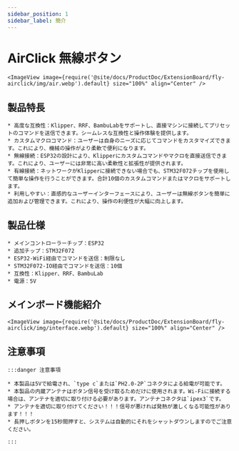 ```yaml
---
sidebar_position: 1
sidebar_label: 簡介
---
```


# AirClick 無線ボタン
    <ImageView image={require('@site/docs/ProductDoc/ExtensionBoard/fly-airclick/img/air.webp').default} size="100%" align="Center" />



## 製品特長

    * 高度な互換性：Klipper、RRF、BambuLabをサポートし、直接マシンに接続してプリセットのコマンドを送信できます。シームレスな互換性と操作体験を提供します。
    * カスタムマクロコマンド：ユーザーは自身のニーズに応じてコマンドをカスタマイズできます。これにより、機械の操作がより柔軟で便利になります。
    * 無線接続：ESP32の設計により、Klipperにカスタムコマンドやマクロを直接送信できます。これにより、ユーザーには非常に高い柔軟性と拡張性が提供されます。
    * 有線接続：ネットワークがKlipperに接続できない場合でも、STM32F072チップを使用して簡単な操作を行うことができます。合計10個のカスタムコマンドまたはマクロをサポートします。
    * 利用しやすい：直感的なユーザーインターフェースにより、ユーザーは無線ボタンを簡単に追加および管理できます。これにより、操作の利便性が大幅に向上します。

## 製品仕様

    * メインコントローラーチップ：ESP32
    * 追加チップ：STM32F072
    * ESP32-WiFi経由でコマンドを送信：制限なし
    * STM32F072-IO経由でコマンドを送信：10個
    * 互換性：Klipper、RRF、BambuLab
    * 電源：5V

## メインボード機能紹介
    <ImageView image={require('@site/docs/ProductDoc/ExtensionBoard/fly-airclick/img/interface.webp').default} size="100%" align="Center" />

## 注意事項

    :::danger 注意事項

    * 本製品は5Vで給電され、`type c`または`PH2.0-2P`コネクタによる給電が可能です。
    * 本製品の内蔵アンテナはボタン信号を受け取るためだけに使用されます。Wi-Fiに接続する場合は、アンテナを適切に取り付ける必要があります。アンテナコネクタは`ipex3`です。
    * アンテナを適切に取り付けてください！！！信号が悪ければ発熱が激しくなる可能性があります！！！
    * 長押しボタンを15秒間押すと、システムは自動的にそれをシャットダウンしますのでご注意ください。

    :::
